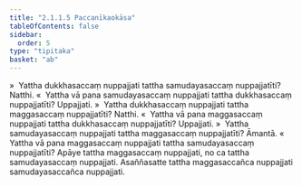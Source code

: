 ```yaml
---
title: "2.1.1.5 Paccanīkaokāsa"
tableOfContents: false
sidebar:
  order: 5
type: "tipitaka"
basket: "ab"
---
```



<DynamicBreadcrumb />

<Division number="34">

<Paragraph number="251">
»  Yattha dukkhasaccaṃ nuppajjati tattha samudayasaccaṃ nuppajjatīti? Natthi.
</Paragraph>

<Paragraph number="252">
«  Yattha vā pana samudayasaccaṃ nuppajjati tattha dukkhasaccaṃ nuppajjatīti? Uppajjati.
</Paragraph>

<Paragraph number="253">
»  Yattha dukkhasaccaṃ nuppajjati tattha maggasaccaṃ nuppajjatīti? Natthi.
</Paragraph>

<Paragraph number="254">
«  Yattha vā pana maggasaccaṃ nuppajjati tattha dukkhasaccaṃ nuppajjatīti? Uppajjati.
</Paragraph>

</Division>
<Division number="35">

<Paragraph number="255">
»  Yattha samudayasaccaṃ nuppajjati tattha maggasaccaṃ nuppajjatīti? Āmantā.
</Paragraph>

<Paragraph number="256">
«  Yattha vā pana maggasaccaṃ nuppajjati tattha samudayasaccaṃ nuppajjatīti?
</Paragraph>

<Paragraph number="257">
Apāye tattha maggasaccaṃ nuppajjati, no ca tattha samudayasaccaṃ nuppajjati. Asaññasatte tattha maggasaccañca nuppajjati samudayasaccañca nuppajjati.
</Paragraph>
</Division>